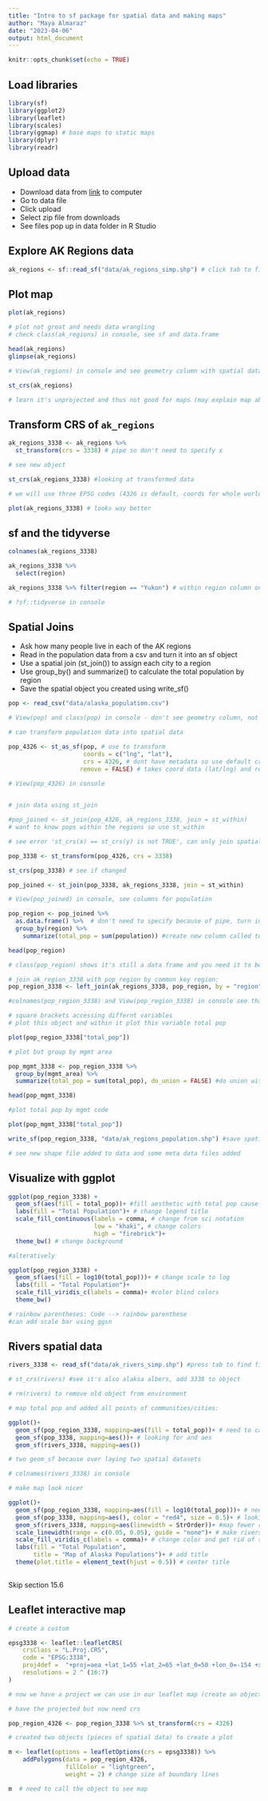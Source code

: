 ```yaml
---
title: "Intro to sf package for spatial data and making maps"
author: "Maya Almaraz"
date: "2023-04-06"
output: html_document
---
```


```r
knitr::opts_chunk$set(echo = TRUE)
```

## Load libraries
```r
library(sf)
library(ggplot2)
library(leaflet)
library(scales)
library(ggmap) # base maps to static maps
library(dplyr)
library(readr)
```

## Upload data
- Download data from [link](https://dev.nceas.ucsb.edu/view/urn:uuid:6f07cb25-a4a1-48e8-95cb-74f532f3ce2d) to computer
- Go to data file
- Click upload
- Select zip file from downloads
- See files pop up in data folder in R Studio

## Explore AK Regions data

```r
ak_regions <- sf::read_sf("data/ak_regions_simp.shp") # click tab to find file
```

## Plot map
```r
plot(ak_regions)

# plot not great and needs data wrangling
# check class(ak_regions) in console, see sf and data.frame
```

```r
head(ak_regions)
glimpse(ak_regions)

# View(ak_regions) in console and see geometry column with spatial data
```

```r
st_crs(ak_regions)

# learn it's unprojected and thus not good for maps (may explain map above), need to change
```

## Transform CRS of `ak_regions`
```r
ak_regions_3338 <- ak_regions %>% 
  st_transform(crs = 3338) # pipe so don't need to specify x

# see new object 

st_crs(ak_regions_3338) #looking at transformed data

# we will use three EPSG codes (4326 is default, coords for whole world, 3857 used a lot in big spatial tools like google maps)

```

```r
plot(ak_regions_3338) # looks way better

```
## sf and the tidyverse

```r
colnames(ak_regions_3338)
```

```r
ak_regions_3338 %>% 
  select(region)
```

```r
ak_regions_3338 %>% filter(region == "Yukon") # within region column only filter for where the value is Yukon

# ?sf::tidyverse in console
```

## Spatial Joins
- Ask how many people live in each of the AK regions
- Read in the population data from a csv and turn it into an sf object
- Use a spatial join (st_join()) to assign each city to a region
- Use group_by() and summarize() to calculate the total population by region
- Save the spatial object you created using write_sf()

```r
pop <- read_csv("data/alaska_population.csv")

# View(pop) and class(pop) in console - don't see geometry column, not spatial data

```

```r
# can transform population data into spatial data 

pop_4326 <- st_as_sf(pop, # use to transform
                     coords = c("lng", "lat"), 
                     crs = 4326, # dont have metadata so use default crs
                    remove = FALSE) # takes coord data (lat/lng) and removes cause now have geometry data

# View(pop_4326) in console
                    
```

```r
# join data using st_join

#pop_joined <- st_join(pop_4326, ak_regions_3338, join = st_within) 
# want to know pops within the regions so use st_within

# see error 'st_crs(x) == st_crs(y) is not TRUE', can only join spatial data where crs' are the same, need another transormation 

```

```r
pop_3338 <- st_transform(pop_4326, crs = 3338)

st_crs(pop_3338) # see if changed
```

```r
pop_joined <- st_join(pop_3338, ak_regions_3338, join = st_within)

# View(pop_joined) in console, see columns for population
```

```r
pop_region <- pop_joined %>% 
  as.data.frame() %>%  # don't need to specify because of pipe, turn into data frame
  group_by(region) %>% 
    summarize(total_pop = sum(population)) #create new column called total pop

head(pop_region)

# class(pop_region) shows it's still a data frame and you need it to be a spatial or sf object
```
```r
# join ak_region_3338 with pop_region by common key region:
pop_region_3338 <- left_join(ak_regions_3338, pop_region, by = "region") 

#colnames(pop_region_3338) and View(pop_region_3338) in console see that added total pop to table
```

```r
# square brackets accessing differnt variables
# plot this object and within it plot this variable total pop

plot(pop_region_3338["total_pop"])
```
```r
# plot but group by mgmt area

pop_mgmt_3338 <- pop_region_3338 %>% 
  group_by(mgmt_area) %>% 
  summarize(total_pop = sum(total_pop), do_union = FALSE) #do union within summarize to preseve geometries for alaska regions

head(pop_mgmt_3338)
```
```r
#plot total pop by mgmt code

plot(pop_mgmt_3338["total_pop"])
```
```r
write_sf(pop_region_3338, "data/ak_regions_population.shp") #save spatial regions and then the file path

# see new shape file added to data and some meta data files added
```

## Visualize with ggplot

```r
ggplot(pop_region_3338) +
  geom_sf(aes(fill = total_pop))+ #fill aesthetic with total pop cause that's what we want to show
  labs(fill = "Total Population")+ # change legend title
  scale_fill_continuous(labels = comma, # change from sci notation
                        low = "khaki", # change colors
                        high = "firebrick")+
  theme_bw() # change background

#alteratively

ggplot(pop_region_3338) +
  geom_sf(aes(fill = log10(total_pop)))+ # change scale to log
  labs(fill = "Total Population")+ 
  scale_fill_viridis_c(labels = comma)+ #color blind colors
  theme_bw()

# rainbow parentheses: Code --> rainbow parenthese
#can add scale bar using ggsn
```
## Rivers spatial data

```r

rivers_3338 <- read_sf("data/ak_rivers_simp.shp") #press tab to find file

# st_crs(rivers) #see it's also alaksa albers, add 3338 to object

# rm(rivers) to remove old object from environment

```

```r
# map total pop and added all points of communities/cities:

ggplot()+
  geom_sf(pop_region_3338, mapping=aes(fill = total_pop))+ # need to call the argument mapping
  geom_sf(pop_3338, mapping=aes())+ # looking for and aes
  geom_sf(rivers_3338, mapping=aes())

# two geom_sf because over laying two spatial datasets

# colnames(rivers_3338) in console

# make map look nicer

ggplot()+
  geom_sf(pop_region_3338, mapping=aes(fill = log10(total_pop)))+ # need to call the argument mapping and change to log10
  geom_sf(pop_3338, mapping=aes(), color = "red4", size = 0.5)+ # looking for and aes and change dot color and change size of dots
  geom_sf(rivers_3338, mapping=aes(linewidth = StrOrder))+ #map fewer rivers
  scale_linewidth(range = c(0.05, 0.05), guide = "none")+ # make rivers skinnier and get rid of second legend
  scale_fill_viridis_c(labels = comma)+ # change color and get rid of sci notation
  labs(fill = "Total Population",
       title = "Map of Alaska Populations")+ # add title
  theme(plot.title = element_text(hjust = 0.5)) # center title
  
```
Skip section 15.6

## Leaflet interactive map

```r
# create a custom

epsg3338 <- leaflet::leafletCRS(
    crsClass = "L.Proj.CRS",
    code = "EPSG:3338",
    proj4def =  "+proj=aea +lat_1=55 +lat_2=65 +lat_0=50 +lon_0=-154 +x_0=0 +y_0=0 +ellps=GRS80 +towgs84=0,0,0,0,0,0,0 +units=m +no_defs",
    resolutions = 2 ^ (16:7)
)

# now we have a project we can use in our leaflet map (create an object)
```

```r

# have the projected but now need crs

pop_region_4326 <- pop_region_3338 %>% st_transform(crs = 4326)

# created two objects (pieces of spatial data) to create a plot
```

```r
m <- leaflet(options = leafletOptions(crs = epsg3338)) %>%
    addPolygons(data = pop_region_4326,
                fillColor = "lightgreen",
                weight = 2) # change size of boundary lines

m  # need to call the object to see map
```

